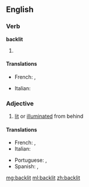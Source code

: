 ==English==

===Verb===
'''backlit'''

# {{past of|backlight}}

====Translations====
{{trans-top|Past participle of backlight}}
* French: {{t|fr|éclairé par derrière|m}}, {{t|fr|rétro-éclairé|m}}
{{trans-mid}}
* Italian: {{t|it|illuminato dal di dietro|m}}
{{trans-bottom}}

===Adjective===
{{en-adj}}

# [[lit]] or [[illuminated]] from behind

====Translations====
{{trans-top|Illuminated from behind}}
* French: {{t|fr|rétro-éclairé|m}}, {{t|fr|éclairé par derrière|m}}
* Italian: {{t|it|illuminato dal di dietro|m}}
{{trans-mid}}
*Portuguese: {{t|pt|retroiluminado|m}}, {{t|pt|retroiluminada|f}}
* Spanish: {{t|es|retroiluminado|m}}, {{t|es|retroiluminada|f}}
{{trans-bottom}}


[[mg:backlit]]
[[ml:backlit]]
[[zh:backlit]]